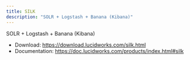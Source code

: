 ```yaml
---
title: SILK
description: "SOLR + Logstash + Banana (Kibana)"
---
```


SOLR + Logstash + Banana (Kibana)

* Download: https://download.lucidworks.com/silk.html
* Documentation: https://doc.lucidworks.com/products/index.html#silk
